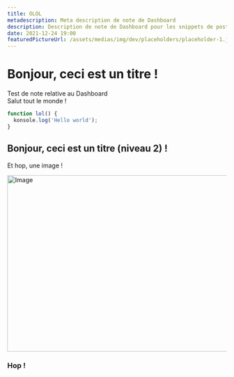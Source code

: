 ```yaml
---
title: OLOL
metadescription: Meta description de note de Dashboard
description: Description de note de Dashboard pour les snippets de posts
date: 2021-12-24 19:00
featuredPictureUrl: /assets/medias/img/dev/placeholders/placeholder-1.jpeg
---
```


# Bonjour, ceci est un titre !

Test de note relative au Dashboard  
Salut tout le monde !

```ts
function lol() {
  konsole.log('Hello world');
}
```

## Bonjour, ceci est un titre (niveau 2) !

Et hop, une image !

<Image src="/assets/medias/img/rust-team-management-logo-full-body.svg" width="718" height="404" alt="Image" priority />

### Hop !

&nbsp;  
&nbsp;  
&nbsp;

<InviteTheBotButton />
